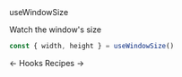 <DocHeaderStack>
    <Heading as="h1">
        useWindowSize
    </Heading>
    <RepoSourceLink repo="hooks" href="/useWindowSize.ts" />
    <EditDocsLink href="/hooks/useWindowSize.mdx" />
</DocHeaderStack>

Watch the window's size

```jsx noPreview
const { width, height } = useWindowSize()
```

<DocFooterFlex>
    <DocFooterLink href="/docs/hooks">
        &larr; Hooks
    </DocFooterLink>
    <DocFooterLink href="/docs/recipes">
        Recipes &rarr;
    </DocFooterLink>
</DocFooterFlex>